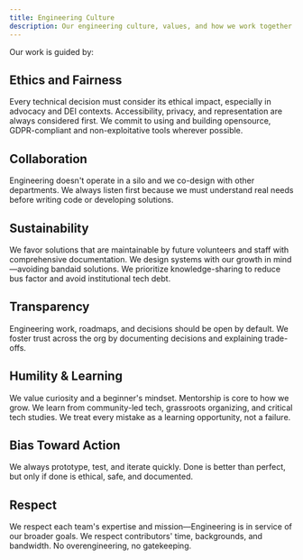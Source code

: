 ```yaml
---
title: Engineering Culture
description: Our engineering culture, values, and how we work together.
---
```


Our work is guided by:

## Ethics and Fairness

Every technical decision must consider its ethical impact, especially in advocacy and DEI contexts. Accessibility, privacy, and representation are always considered first. We commit to using and building opensource, GDPR-compliant and non-exploitative tools wherever possible.

## Collaboration

Engineering doesn't operate in a silo and we co-design with other departments. We always listen first because we must understand real needs before writing code or developing solutions.

## Sustainability

We favor solutions that are maintainable by future volunteers and staff with comprehensive documentation. We design systems with our growth in mind—avoiding bandaid solutions. We prioritize knowledge-sharing to reduce bus factor and avoid institutional tech debt.

## Transparency

Engineering work, roadmaps, and decisions should be open by default. We foster trust across the org by documenting decisions and explaining trade-offs.

## Humility & Learning

We value curiosity and a beginner's mindset. Mentorship is core to how we grow. We learn from community-led tech, grassroots organizing, and critical tech studies. We treat every mistake as a learning opportunity, not a failure.

## Bias Toward Action

We always prototype, test, and iterate quickly. Done is better than perfect, but only if done is ethical, safe, and documented.

## Respect

We respect each team's expertise and mission—Engineering is in service of our broader goals. We respect contributors' time, backgrounds, and bandwidth. No overengineering, no gatekeeping.
